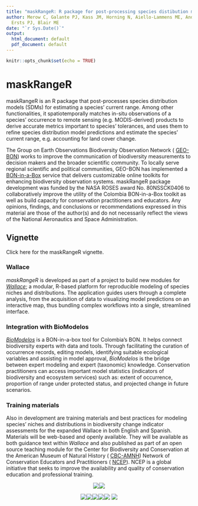 ```yaml
---
title: "maskRangeR: R package for post-processing species distibution models"
author: Merow C, Galante PJ, Kass JM, Horning N, Aiello-Lammens ME, Anderson RP, Pinilla-Buitrago GE, Velasquez J,
  Ersts PJ, Blair ME
date: "`r Sys.Date()`"
output:
  html_document: default
  pdf_document: default
---
```


```r
knitr::opts_chunk$set(echo = TRUE)
```

# maskRangeR

maskRangeR is an R package that post-processes species distribution models (SDMs) for estimating a species' current range.
Among other functionalities, it spatiotemporally matches in-situ observations of a species’ occurrence to remote sensing (e.g. MODIS-derived) products to derive accurate metrics important to species’ tolerances, and uses them to refine species distribution model predictions and estimate the species’ current range, e.g. accounting for land cover change. 

The Group on Earth Observations Biodiversity Observation Network ( [GEO-BON](https://geobon.org/)) works to improve the communication of biodiversity measurements to decision makers and the broader scientific community. To locally serve regional scientific and political communities, GEO-BON has implemented a [BON-in-a-Box](https://geobon.org/bon-in-a-box/) service that delivers customizable online toolkits for enhancing biodiversity observation systems. maskRangeR package development was funded by the NASA ROSES award No. 80NSSCK0406 to collaboratively improve the utility of the Colombia BON-in-a-Box toolkit as well as build capacity for conservation practitioners and educators. Any opinions, findings, and conclusions or recommendations expressed in this material are those of the author(s) and do not necessarily reflect the views of the National Aeronautics and Space Administration.

## Vignette

Click here for the maskRangeR vignette.

### **Wallace** 

*maskRangeR* is developed as part of a project to build new modules for [*Wallace*](https://wallaceecomod.github.io/); a modular, R-based platform for reproducible modeling of species niches and distributions. The application guides users through a complete analysis, from the acquisition of data to visualizing model predictions on an interactive map, thus bundling complex workflows into a single, streamlined interface.

### **Integration with BioModelos**
[*BioModelos*](http://biomodelos.humboldt.org.co/) is a BON-in-a-box tool for Colombia’s BON. It helps connect biodiversity experts with data and tools. Through facilitating the curation of occurrence records, editing models, identifying suitable ecological variables and assisting in model approval, *BioModelos* is the bridge between expert modeling and expert (taxonomic) knowledge. Conservation practitioners can access important model statistics (indicators of biodiversity and ecosystem services) such as: extent of occurrence, proportion of range under protected status, and projected change in future scenarios. 


### **Training materials**
Also in development are training materials and best practices for modeling species' niches and distributions in biodiversity change indicator assessments for the expanded Wallace in both English and Spanish. Materials will be web-based and openly available. They will be available as both guidance text within *Wallace* and also published as part of an open source teaching module for the Center for Biodiversity and Conservation at the American Museum of Natural History ( [CBC-AMNH](https://www.amnh.org/our-research/center-for-biodiversity-conservation)) Network of Conservation Educators and Practitioners ( [NCEP](https://www.amnh.org/our-research/center-for-biodiversity-conservation/capacity-development/ncep)). NCEP is a global initiative that seeks to improve the availability and quality of conservation education and professional training.


<center>

[![](./websiteImages/NASA.png)](https://www.nasa.gov/)[![](./websiteImages/GEOBON.png)](https://geobon.org/)

[![](./websiteImages/Pace.png)](https://www.pace.edu/)[![](./websiteImages/CCNY.png)](https://www.ccny.cuny.edu/)[![](./websiteImages/CUNY.png)](http://www2.cuny.edu/)[![](./websiteImages/UConn.png)](https://uconn.edu/)[![](./websiteImages/Humboldt.png)](http://www.humboldt.org.co/en/)
[![](./websiteImages/CBC.png)](https://www.amnh.org/our-research/center-for-biodiversity-conservation)
</center>
